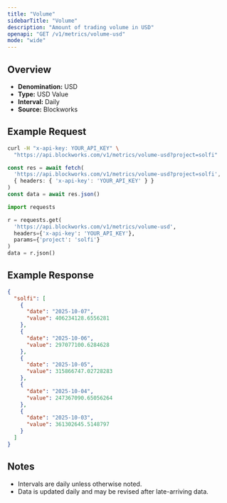 ```yaml
---
title: "Volume"
sidebarTitle: "Volume"
description: "Amount of trading volume in USD"
openapi: "GET /v1/metrics/volume-usd"
mode: "wide"
---
```


## Overview

- **Denomination:** USD
- **Type:** USD Value
- **Interval:** Daily
- **Source:** Blockworks

## Example Request

<CodeGroup>

```bash cURL
curl -H "x-api-key: YOUR_API_KEY" \
  "https://api.blockworks.com/v1/metrics/volume-usd?project=solfi"
```

```typescript TypeScript
const res = await fetch(
  'https://api.blockworks.com/v1/metrics/volume-usd?project=solfi',
  { headers: { 'x-api-key': 'YOUR_API_KEY' } }
)
const data = await res.json()
```

```python Python
import requests

r = requests.get(
  'https://api.blockworks.com/v1/metrics/volume-usd',
  headers={'x-api-key': 'YOUR_API_KEY'},
  params={'project': 'solfi'}
)
data = r.json()
```

</CodeGroup>

## Example Response

```json
{
  "solfi": [
    {
      "date": "2025-10-07",
      "value": 406234128.6556281
    },
    {
      "date": "2025-10-06",
      "value": 297077100.6284628
    },
    {
      "date": "2025-10-05",
      "value": 315866747.02728283
    },
    {
      "date": "2025-10-04",
      "value": 247367090.65056264
    },
    {
      "date": "2025-10-03",
      "value": 361302645.5148797
    }
  ]
}
```

## Notes
- Intervals are daily unless otherwise noted.
- Data is updated daily and may be revised after late-arriving data.